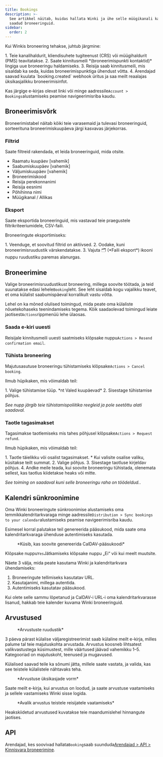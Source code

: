 ```yaml
---
title: Bookings
description: >-
  See artikkel näitab, kuidas hallata Winki ja ühe selle müügikanali kaudu
  saadud broneeringuid.
sidebar:
  order: 2
---
```


Kui Winkis broneering tehakse, juhtub järgmine:

<Steps>
  1. Teie kanalihaldurit, kliendisuhete tugiteenust (CRS) või müügihaldurit (PMS) teavitatakse.
  2. Saate kinnitusmeili *(broneerimispunkti kontaktid)* lingiga uue broneeringu haldamiseks.
  3. Reisija saab kinnitusmeili, mis sisaldab ka seda, kuidas broneerimispunktiga ühendust võtta.
  4. Arendajad saavad kuulata `booking.created` webhook üritus ja saa meilt reaalajas üksikasjalikku broneerimisinfot.
</Steps>


Kas järgige e-kirjas olevat linki või minge aadressile`Account > Bookings`alustamiseks peamise navigeerimisriba kaudu.

## Broneerimisvõrk

Broneerimistabel näitab kõiki teie varasemaid ja tulevasi broneeringuid, sorteerituna broneerimiskuupäeva järgi kasvavas järjekorras.

### Filtrid

Saate filtreid rakendada, et leida broneeringuid, mida otsite.

* Raamatu kuupäev \[vahemik]
* Saabumiskuupäev \[vahemik]
* Väljumiskuupäev \[vahemik]
* Broneerimiskood
* Reisija perekonnanimi
* Reisija eesnimi
* Põhihinna nimi
* Müügikanal / Allikas

### Eksport

Saate eksportida broneeringuid, mis vastavad teie praegustele filtrikriteeriumidele, CSV-faili.

Broneeringute eksportimiseks:

<Steps>
  1. Veenduge, et soovitud filtrid on aktiivsed.
  2. Oodake, kuni broneerimisruudustik värskendatakse.
  3. Vajuta 🗂️ (*Faili eksport*) ikooni nuppu ruudustiku paremas alanurgas.
</Steps>


## Broneerimine

Valige broneerimisruudustikust broneering, millega soovite töötada, ja teid suunatakse edasi lehele`Booking`leht.
See leht sisaldab kogu vajalikku teavet, et oma külalist saabumispäeval korralikult vastu võtta.

Lehel on ka mõned olulised toimingud, mida peate oma külaliste nõuetekohaseks teenindamiseks tegema. Kõik saadaolevad toimingud leiate jaotisest`Actions`rippmenüü lehe ülaosas.

### Saada e-kiri uuesti

Reisijale kinnitusmeili uuesti saatmiseks klõpsake nuppu`Actions > Resend confirmation email`.

### Tühista broneering

Majutusasutuse broneeringu tühistamiseks klõpsake`Actions > Cancel booking`.

Ilmub hüpikaken, mis võimaldab teil:

<Steps>
  1. Valige tühistamise tüüp. *nt Valed kuupäevad*
  2. Sisestage tühistamise põhjus.
</Steps>


*See nupp järgib teie tühistamispoliitika reegleid ja pole seetõttu alati saadaval.*

### Taotle tagasimakset

Tagasimakse taotlemiseks mis tahes põhjusel klõpsake`Actions > Request refund`.

Ilmub hüpikaken, mis võimaldab teil:

<Steps>
  1. Taotle täielikku või osalist tagasimakset.
     * Kui valisite osalise valiku, küsitakse teilt summat.
  2. Valige põhjus.
  3. Sisestage taotluse kirjeldav põhjus.
  4. Andke meile teada, kui soovite broneeringu tühistada, olenemata sellest, kas taotlus kiidetakse heaks või mitte.
</Steps>


*See toiming on saadaval kuni selle broneeringu raha on töödeldud.*.

## Kalendri sünkroonimine

Oma Winki broneeringute sünkroonimise alustamiseks oma lemmikkalendritarkvaraga minge aadressile`Distribution > Sync bookings to your calendar`alustamiseks peamise navigeerimisriba kaudu.

Esimesel korral palutakse teil genereerida pääsukood, mida saate oma kalendritarkvaraga ühenduse autentimiseks kasutada.

<figure>
  <CloudinaryImage width="350" height="188" resize="scale" quality="best" alt="Parooli genereerimine" src="academy/caldav-pass-code" errorImage="noimage_opaque_nyrtl0.png" />

  <figcaption>*Küsib, kas soovite genereerida CalDAV-pääsukoodi*</figcaption>
</figure>


Klõpsake nuppu`Yes`Jätkamiseks klõpsake nuppu „Ei“ või kui meelt muutsite.

Näete 3 välja, mida peate kasutama Winki ja kalendritarkvara ühendamiseks:

1. Broneeringute tellimiseks kasutatav URL.
2. Kasutajanimi, millega autentida.
3. Autentimiseks kasutatav pääsukood.

Kui olete selle sammu lõpetanud ja CalDAV-i URL-i oma kalendritarkvarasse lisanud, hakkab teie kalender kuvama Winki broneeringuid.

## Arvustused

<figure>
  <CloudinaryImage width="700" height="151" resize="scale" quality="best" alt="Ülevaate ruudustik" src="academy/reviews" errorImage="noimage_opaque_nyrtl0.png" />

  <figcaption>*Arvustuste ruudustik*</figcaption>
</figure>


3 päeva pärast külalise väljaregistreerimist saab külaline meilt e-kirja, milles palume tal teie majutuskohta arvustada.
Arvustus koosneb lihtsatest valikvastustega küsimustest, mille väärtused jäävad vahemikku 1–5. Kategooriad on majutuskoht, teenused ja mugavused.

Külalised saavad teile ka sõnumi jätta, millele saate vastata, ja valida, kas see teistele külalistele nähtavaks teha.

<figure>
  <CloudinaryImage width="700" height="421" resize="scale" quality="best" alt="Kinnita arvustus" src="academy/review-details" errorImage="noimage_opaque_nyrtl0.png" />

  <figcaption>*Arvustuse üksikasjade vorm*</figcaption>
</figure>


Saate meilt e-kirja, kui arvustus on loodud, ja saate arvustuse vaatamiseks ja sellele vastamiseks Winki sisse logida.

<figure>
  <CloudinaryImage width="350" height="355" resize="scale" quality="best" alt="Avalik läbivaatamine" src="academy/public-review" errorImage="noimage_opaque_nyrtl0.png" />

  <figcaption>*Avalik arvustus teistele reisijatele vaatamiseks*</figcaption>
</figure>


Heakskiidetud arvustused kuvatakse teie maandumislehel hinnangute jaotises.

## API

Arendajad, kes soovivad hallata`Booking`saab suunduda[Arendajad > API > Kinnisvara broneerimine](/developers/apis/#property-booking-api).

